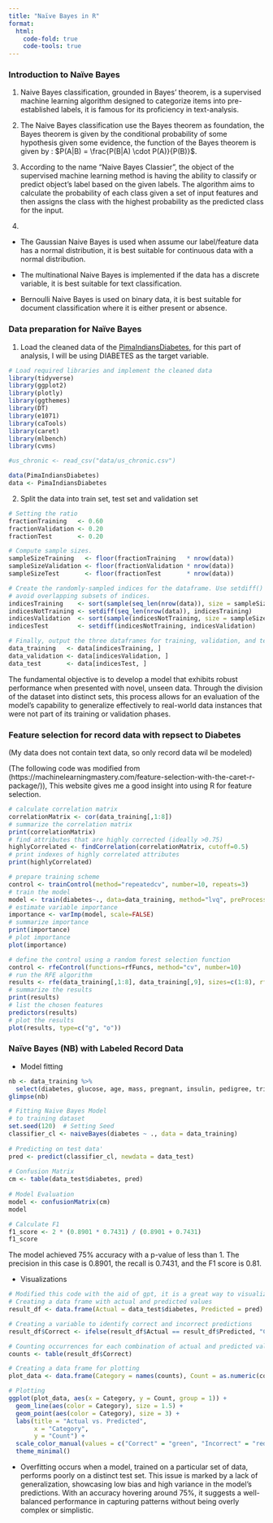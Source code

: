 ---
title: "Naïve Bayes in R"
format:
  html:
    code-fold: true
    code-tools: true
---

### Introduction to Naïve Bayes

1.  Naive Bayes classification, grounded in Bayes' theorem, is a supervised machine learning algorithm designed to categorize items into pre-established labels, it is famous for its proficiency in text-analysis.

2.  The Naive Bayes classification use the Bayes theorem as foundation, the Bayes theorem is given by the conditional probability of some hypothesis given some evidence, the function of the Bayes theorem is given by : $P(A|B) = \frac{P(B|A) \cdot P(A)}{P(B)}$.

3.  According to the name "Naive Bayes Classier", the object of the supervised machine learning method is having the ability to classify or predict object's label based on the given labels. The algorithm aims to calculate the probability of each class given a set of input features and then assigns the class with the highest probability as the predicted class for the input.

4.  

-   The Gaussian Naive Bayes is used when assume our label/feature data has a normal distribution, it is best suitable for continuous data with a normal distribution.

-   The multinational Naive Bayes is implemented if the data has a discrete variable, it is best suitable for text classification.

-   Bernoulli Naive Bayes is used on binary data, it is best suitable for document classification where it is either present or absence.


### Data preparation for Naïve Bayes

1.  Load the cleaned data of the [PimaIndiansDiabetes](https://search.r-project.org/CRAN/refmans/mlbench/html/PimaIndiansDiabetes.html), for this part of analysis, I will be using DIABETES as the target variable.


```{r,message=FALSE,warning=FALSE}
# Load required libraries and implement the cleaned data
library(tidyverse)
library(ggplot2)
library(plotly)
library(ggthemes)
library(DT)
library(e1071)
library(caTools)
library(caret)
library(mlbench)
library(cvms)

#us_chronic <- read_csv("data/us_chronic.csv")

data(PimaIndiansDiabetes)
data <- PimaIndiansDiabetes

```

2.  Split the data into train set, test set and validation set

```{r}
# Setting the ratio
fractionTraining   <- 0.60
fractionValidation <- 0.20
fractionTest       <- 0.20

# Compute sample sizes.
sampleSizeTraining   <- floor(fractionTraining   * nrow(data))
sampleSizeValidation <- floor(fractionValidation * nrow(data))
sampleSizeTest       <- floor(fractionTest       * nrow(data))

# Create the randomly-sampled indices for the dataframe. Use setdiff() to
# avoid overlapping subsets of indices.
indicesTraining    <- sort(sample(seq_len(nrow(data)), size = sampleSizeTraining))
indicesNotTraining <- setdiff(seq_len(nrow(data)), indicesTraining)
indicesValidation  <- sort(sample(indicesNotTraining, size = sampleSizeValidation))
indicesTest        <- setdiff(indicesNotTraining, indicesValidation)

# Finally, output the three dataframes for training, validation, and test.
data_training   <- data[indicesTraining, ]
data_validation <- data[indicesValidation, ]
data_test       <- data[indicesTest, ]
```

The fundamental objective is to develop a model that exhibits robust performance when presented with novel, unseen data. Through the division of the dataset into distinct sets, this process allows for an evaluation of the model's capability to generalize effectively to real-world data instances that were not part of its training or validation phases.

### Feature selection for record data with repsect to Diabetes

(My data does not contain text data, so only record data wil be modeled)

(The following code was modified from (https://machinelearningmastery.com/feature-selection-with-the-caret-r-package/)), This website gives me a good insight into using R for feature selection.

```{r,warning=FALSE}
# calculate correlation matrix
correlationMatrix <- cor(data_training[,1:8])
# summarize the correlation matrix
print(correlationMatrix)
# find attributes that are highly corrected (ideally >0.75)
highlyCorrelated <- findCorrelation(correlationMatrix, cutoff=0.5)
# print indexes of highly correlated attributes
print(highlyCorrelated)
```

```{r}
# prepare training scheme
control <- trainControl(method="repeatedcv", number=10, repeats=3)
# train the model
model <- train(diabetes~., data=data_training, method="lvq", preProcess="scale", trControl=control)
# estimate variable importance
importance <- varImp(model, scale=FALSE)
# summarize importance
print(importance)
# plot importance
plot(importance)

```

```{r}
# define the control using a random forest selection function
control <- rfeControl(functions=rfFuncs, method="cv", number=10)
# run the RFE algorithm
results <- rfe(data_training[,1:8], data_training[,9], sizes=c(1:8), rfeControl=control)
# summarize the results
print(results)
# list the chosen features
predictors(results)
# plot the results
plot(results, type=c("g", "o"))
```

### Naïve Bayes (NB) with Labeled Record Data

- Model fitting

```{r}
nb <- data_training %>%
  select(diabetes, glucose, age, mass, pregnant, insulin, pedigree, triceps, pressure)
glimpse(nb)
```
```{r}
# Fitting Naive Bayes Model 
# to training dataset
set.seed(120)  # Setting Seed
classifier_cl <- naiveBayes(diabetes ~ ., data = data_training)
 
# Predicting on test data'
pred <- predict(classifier_cl, newdata = data_test)
 
# Confusion Matrix
cm <- table(data_test$diabetes, pred)
 
# Model Evaluation
model <- confusionMatrix(cm)
model

```

```{r}
# Calculate F1
f1_score <- 2 * (0.8901 * 0.7431) / (0.8901 + 0.7431)
f1_score
```
The model achieved 75% accuracy with a p-value of less than 1. The precision in this case is 0.8901, the recall is 0.7431, and the F1 score is 0.81.

- Visualizations

```{r, warning=FALSE}
# Modified this code with the aid of gpt, it is a great way to visualize accuracies
# Creating a data frame with actual and predicted values
result_df <- data.frame(Actual = data_test$diabetes, Predicted = pred)

# Creating a variable to identify correct and incorrect predictions
result_df$Correct <- ifelse(result_df$Actual == result_df$Predicted, "Correct", "Incorrect")

# Counting occurrences for each combination of actual and predicted values
counts <- table(result_df$Correct)

# Creating a data frame for plotting
plot_data <- data.frame(Category = names(counts), Count = as.numeric(counts))

# Plotting
ggplot(plot_data, aes(x = Category, y = Count, group = 1)) +
  geom_line(aes(color = Category), size = 1.5) +
  geom_point(aes(color = Category), size = 3) +
  labs(title = "Actual vs. Predicted",
       x = "Category",
       y = "Count") +
  scale_color_manual(values = c("Correct" = "green", "Incorrect" = "red")) +
  theme_minimal()
```

- Overfitting occurs when a model, trained on a particular set of data, performs poorly on a distinct test set. This issue is marked by a lack of generalization, showcasing low bias and high variance in the model's predictions. With an accuracy hovering around 75%, it suggests a well-balanced performance in capturing patterns without being overly complex or simplistic.



